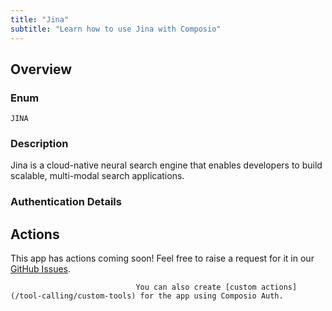 ```yaml
---
title: "Jina"
subtitle: "Learn how to use Jina with Composio"
---
```



## Overview

### Enum
`JINA`

### Description
Jina is a cloud-native neural search engine that enables developers to build scalable, multi-modal search applications.

### Authentication Details

<Accordion title="API_KEY">
<ParamField path="api_key" type="string" required={true}>
</ParamField>

</Accordion>


## Actions

This app has actions coming soon! Feel free to raise a request for it in our [GitHub Issues](https://github.com/ComposioHQ/composio/issues).
                                
                                You can also create [custom actions](/tool-calling/custom-tools) for the app using Composio Auth.